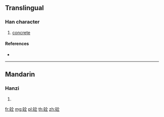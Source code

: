 {{character info/new}}
==Translingual==

===Han character===
{{Han char|rn=112|rad=石|as=05|sn=10|four=|canj=MROM}}

# [[concrete]]

====References====
* {{Han ref|kx=0829.331|hdz=42424.100|uh=783C|ud=30780}}

----

==Mandarin==

===Hanzi===
{{cmn-hanzi|pin=[[tóng]] ([[tong2]])|wg=t'ung<sup>2</sup>}}

# {{defn|lang=cmn|sort=石05}}

[[fr:砼]]
[[mg:砼]]
[[pl:砼]]
[[th:砼]]
[[zh:砼]]